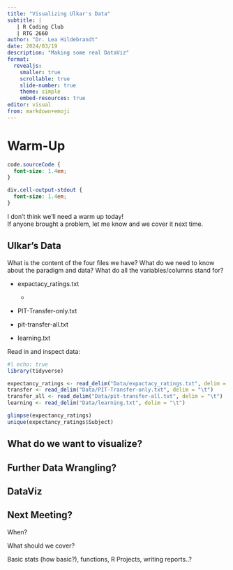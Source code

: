 ```yaml
---
title: "Visualizing Ulkar's Data"
subtitle: |
   | R Coding Club 
   | RTG 2660
author: "Dr. Lea Hildebrandt"
date: 2024/03/19
description: "Making some real DataViz"
format: 
  revealjs:
    smaller: true
    scrollable: true
    slide-number: true
    theme: simple
    embed-resources: true
editor: visual
from: markdown+emoji
---
```


# Warm-Up

```css
code.sourceCode {
  font-size: 1.4em;
}

div.cell-output-stdout {
  font-size: 1.4em;
}
```

I don't think we'll need a warm up today!\
If anyone brought a problem, let me know and we cover it next time.

## Ulkar's Data

What is the content of the four files we have? What do we need to know about the paradigm and data? What do all the variables/columns stand for?

-   expactacy_ratings.txt

    -   

-   PIT-Transfer-only.txt

-   pit-transfer-all.txt

-   learning.txt

Read in and inspect data:

```r
#| echo: true
library(tidyverse) 

expectancy_ratings <- read_delim("Data/expactacy_ratings.txt", delim = "\t")
transfer <- read_delim("Data/PIT-Transfer-only.txt", delim = "\t")
transfer_all <- read_delim("Data/pit-transfer-all.txt", delim = "\t")
learning <- read_delim("Data/learning.txt", delim = "\t")

glimpse(expectancy_ratings)
unique(expectancy_ratings$Subject)
```

## What do we want to visualize?

## Further Data Wrangling?

## DataViz

## Next Meeting?

When?

What should we cover?

Basic stats (how basic?), functions, R Projects, writing reports..?
